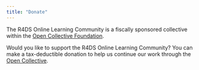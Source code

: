 ```yaml
---
title: "Donate"
---
```


The R4DS Online Learning Community is a fiscally sponsored collective within the [Open Collective Foundation](https://opencollective.foundation/).

Would you like to support the R4DS Online Learning Community? 
You can make a tax-deductible donation to help us continue our work through the [Open Collective](https://opencollective.com/r4ds).
